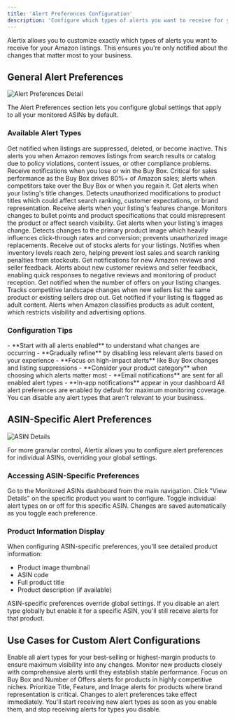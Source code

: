 ```yaml
---
title: 'Alert Preferences Configuration'
description: 'Configure which types of alerts you want to receive for your Amazon listings'
---
```


Alertix allows you to customize exactly which types of alerts you want to receive for your Amazon listings. This ensures you're only notified about the changes that matter most to your business.

## General Alert Preferences

<Frame>
  <img src="/images/alert-pref.png" alt="Alert Preferences Detail" />
</Frame>

The Alert Preferences section lets you configure global settings that apply to all your monitored ASINs by default.

### Available Alert Types

<AccordionGroup>
  <Accordion title="Listing Status Changes">
    Get notified when listings are suppressed, deleted, or become inactive. This alerts you when Amazon removes listings from search results or catalog due to policy violations, content issues, or other compliance problems.
  </Accordion>
  
  <Accordion title="Buy Box Status Changes">
    Receive notifications when you lose or win the Buy Box. Critical for sales performance as the Buy Box drives 80%+ of Amazon sales; alerts when competitors take over the Buy Box or when you regain it.
  </Accordion>
  
  <Accordion title="Title Change">
    Get alerts when your listing's title changes. Detects unauthorized modifications to product titles which could affect search ranking, customer expectations, or brand representation.
  </Accordion>
  
  <Accordion title="Feature Change">
    Receive alerts when your listing's features change. Monitors changes to bullet points and product specifications that could misrepresent the product or affect search visibility.
  </Accordion>
  
  <Accordion title="Main Image">
    Get alerts when your listing's images change. Detects changes to the primary product image which heavily influences click-through rates and conversion; prevents unauthorized image replacements.
  </Accordion>
  
  <Accordion title="Out of Stock Alerts">
    Receive out of stocks alerts for your listings. Notifies when inventory levels reach zero, helping prevent lost sales and search ranking penalties from stockouts.
  </Accordion>
  
  <Accordion title="Review Count Changes">
    Get notifications for new Amazon reviews and seller feedback. Alerts about new customer reviews and seller feedback, enabling quick responses to negative reviews and monitoring of product reception.
  </Accordion>
  
  <Accordion title="Number of Offers">
    Get notified when the number of offers on your listing changes. Tracks competitive landscape changes when new sellers list the same product or existing sellers drop out.
  </Accordion>
  
  <Accordion title="Adult Flagging">
    Get notified if your listing is flagged as adult content. Alerts when Amazon classifies products as adult content, which restricts visibility and advertising options.
  </Accordion>
</AccordionGroup>

### Configuration Tips

<Tabs>
  <Tab title="Best Practices">
    - **Start with all alerts enabled** to understand what changes are occurring
    - **Gradually refine** by disabling less relevant alerts based on your experience
    - **Focus on high-impact alerts** like Buy Box changes and listing suppressions
    - **Consider your product category** when choosing which alerts matter most
  </Tab>
  
  <Tab title="Notification Management">
    - **Email notifications** are sent for all enabled alert types
    - **In-app notifications** appear in your dashboard
  </Tab>
</Tabs>

<Tip>
  All alert preferences are enabled by default for maximum monitoring coverage. You can disable any alert types that aren't relevant to your business.
</Tip>

## ASIN-Specific Alert Preferences

<Frame>
  <img src="/images/alert-preferences.png" alt="ASIN Details" />
</Frame>

For more granular control, Alertix allows you to configure alert preferences for individual ASINs, overriding your global settings.

### Accessing ASIN-Specific Preferences

<Steps>
  <Step title="Navigate to ASINs">
    Go to the Monitored ASINs dashboard from the main navigation.
  </Step>
  <Step title="Select Product">
    Click "View Details" on the specific product you want to configure.
  </Step>
  <Step title="Adjust Preferences">
    Toggle individual alert types on or off for this specific ASIN.
  </Step>
  <Step title="Save Changes">
    Changes are saved automatically as you toggle each preference.
  </Step>
</Steps>

### Product Information Display

When configuring ASIN-specific preferences, you'll see detailed product information:

- Product image thumbnail
- ASIN code
- Full product title
- Product description (if available)

<Warning>
  ASIN-specific preferences override global settings. If you disable an alert type globally but enable it for a specific ASIN, you'll still receive alerts for that product.
</Warning>

## Use Cases for Custom Alert Configurations

<CardGroup cols={2}>
  <Card title="High-Value Products" icon="diamond">
    Enable all alert types for your best-selling or highest-margin products to ensure maximum visibility into any changes.
  </Card>
  <Card title="New Listings" icon="sparkles">
    Monitor new products closely with comprehensive alerts until they establish stable performance.
  </Card>
  <Card title="Competitive Categories" icon="users">
    Focus on Buy Box and Number of Offers alerts for products in highly competitive niches.
  </Card>
  <Card title="Brand Protection" icon="shield">
    Prioritize Title, Feature, and Image alerts for products where brand representation is critical.
  </Card>
</CardGroup>

<Info>
  Changes to alert preferences take effect immediately. You'll start receiving new alert types as soon as you enable them, and stop receiving alerts for types you disable.
</Info>

